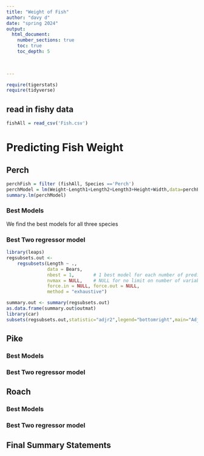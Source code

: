 ```yaml
---
title: "Weight of Fish"
author: "davy d"
date: "spring 2024"  
output: 
  html_document:
    number_sections: true
    toc: true
    toc_depth: 5

 
    
---
```



```r
require(tigerstats)
require(tidyverse)
```

## read in fishy data 
```r
fishAll = read_csv('Fish.csv')
```


# Predicting Fish Weight


## Perch

```r
perchFish = filter (fishAll, Species =='Perch')
perchModel = lm(Weight~Length1+Length2+Length3+Height+Width,data=perchFish)
summary.lm(perchModel)
```

### Best Models

We find the best models for all three species 

### Best Two regressor model

```r
library(leaps)
regsubsets.out <-
    regsubsets(Length ~ .,
               data = Bears,
               nbest = 1,       # 1 best model for each number of predictors
               nvmax = NULL,    # NULL for no limit on number of variables
               force.in = NULL, force.out = NULL,
               method = "exhaustive")

summary.out <- summary(regsubsets.out)
as.data.frame(summary.out$outmat)
library(car)
subsets(regsubsets.out,statistic="adjr2",legend="bottomright",main="Adjusted R^2")
```

## Pike

### Best Models

### Best Two regressor model

## Roach

### Best Models

### Best Two regressor model

## Final Summary Statements